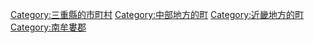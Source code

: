 {{Commonscat|Mihama, Mie}}
{{Catmore}}

{{DEFAULTSORT:Mihama}}
[[Category:三重縣的市町村|Category:三重縣的市町村]]
[[Category:中部地方的町|Category:中部地方的町]]
[[Category:近畿地方的町|Category:近畿地方的町]]
[[Category:南牟婁郡|Category:南牟婁郡]]